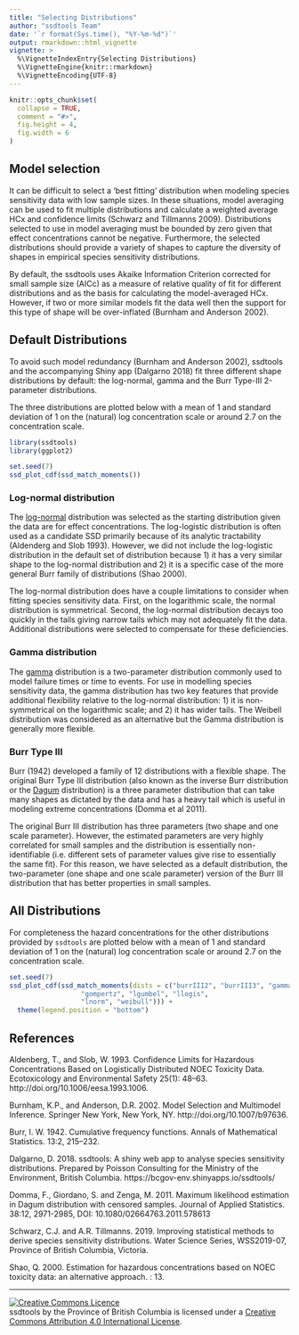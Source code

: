 ```yaml
---
title: "Selecting Distributions"
author: "ssdtools Team"
date: '`r format(Sys.time(), "%Y-%m-%d")`'
output: rmarkdown::html_vignette
vignette: >
  %\VignetteIndexEntry{Selecting Distributions}
  %\VignetteEngine{knitr::rmarkdown}
  %\VignetteEncoding{UTF-8}
---
```


```r
knitr::opts_chunk$set(
  collapse = TRUE,
  comment = "#>",
  fig.height = 4,
  fig.width = 6
)
```

## Model selection

It can be difficult to select a 'best fitting' distribution when modeling species sensitivity data with low sample sizes.
In these situations, model averaging can be used to fit multiple distributions and calculate a weighted average HCx and confidence limits (Schwarz and Tillmanns 2009).
Distributions selected to use in model averaging must be bounded by zero given that effect concentrations cannot be negative.
Furthermore, the selected distributions should provide a variety of shapes to capture the diversity of shapes in empirical species sensitivity distributions.

By default, the ssdtools uses Akaike Information Criterion corrected for small sample size (AICc) as a measure of relative quality of fit for different distributions and as the basis for calculating the model-averaged HCx.  
However, if two or more similar models fit the data well then the support for this type of shape will be over-inflated (Burnham and Anderson 2002).  

## Default Distributions

To avoid such model redundancy (Burnham and Anderson 2002), ssdtools and the accompanying Shiny app (Dalgarno 2018) fit three different shape distributions by default: the log-normal, gamma and the Burr Type-III 2-parameter distributions.

The three distributions are plotted below with a mean of 1 and standard deviation of 1 on the (natural) log concentration scale or around 2.7 on the concentration scale.
```r
library(ssdtools)
library(ggplot2)

set.seed(7)
ssd_plot_cdf(ssd_match_moments())
```

### Log-normal distribution

The [log-normal](https://en.wikipedia.org/wiki/Log-normal_distribution) distribution was selected as the starting distribution given the data are for effect concentrations.
The log-logistic distribution is often used as a candidate SSD primarily because of its analytic tractability (Aldenderg and Slob 1993).
However, we did not include the log-logistic distribution in the default set of distribution because 1) it has a very similar shape to the log-normal distribution and 2) it is a specific case of the more general Burr family of distributions (Shao 2000).

The log-normal distribution does have a couple limitations to consider when fitting species sensitivity data.
First, on the logarithmic scale, the normal distribution is symmetrical.
Second, the log-normal distribution decays too quickly in the tails giving narrow tails which may not adequately fit the data.
Additional distributions were selected to compensate for these deficiencies.  

### Gamma distribution

The [gamma](https://en.wikipedia.org/wiki/Gamma_distribution) distribution is a two-parameter distribution commonly used to model failure times or time to events.
For use in modelling species sensitivity data, the gamma distribution has two key features that provide additional flexibility relative to the log-normal distribution: 1) it is non-symmetrical on the logarithmic scale; and 2) it has wider tails.
The Weibell distribution was considered as an alternative but the Gamma distribution is generally more flexible.  

### Burr Type III

Burr (1942) developed a family of 12 distributions with a flexible shape. 
The original Burr Type III distribution (also known as the inverse Burr distribution or the [Dagum](https://en.wikipedia.org/wiki/Dagum_distribution) distribution) is a three parameter distribution that can take many shapes as dictated by the data and has a heavy tail which is useful in modeling extreme concentrations (Domma et al 2011).

The original Burr III distribution has three parameters (two shape and one scale parameter). 
However, the estimated  parameters are very highly correlated for small samples and the distribution is essentially non-identifiable (i.e. different sets of parameter values give rise to essentially the same fit).
For this reason, we have selected as a default distribution, the two-parameter (one shape and one scale parameter) version of the Burr III distribution that has better properties in small samples.

## All Distributions

For completeness the hazard concentrations for the other distributions provided by `ssdtools` are plotted below with a mean of 1 and standard deviation of 1 on the (natural) log concentration scale or around 2.7 on the concentration scale.
```r
set.seed(7)
ssd_plot_cdf(ssd_match_moments(dists = c("burrIII2", "burrIII3", "gamma",
                  "gompertz", "lgumbel", "llogis",
                  "lnorm", "weibull"))) +
  theme(legend.position = "bottom")
```

## References

Aldenberg, T., and Slob, W. 1993. Confidence Limits for Hazardous Concentrations Based on Logistically Distributed NOEC Toxicity Data. Ecotoxicology and Environmental Safety 25(1): 48–63. http://doi.org/10.1006/eesa.1993.1006.

Burnham, K.P., and Anderson, D.R. 2002. Model Selection and Multimodel Inference. Springer New York, New York, NY.  http://doi.org/10.1007/b97636.

Burr, I. W. 1942. Cumulative frequency functions. Annals of Mathematical Statistics. 13:2, 215–232.

Dalgarno, D. 2018. ssdtools: A shiny web app to analyse species sensitivity distributions. Prepared by Poisson Consulting for the Ministry of the Environment, British Columbia. https://bcgov-env.shinyapps.io/ssdtools/

Domma, F., Giordano, S. and Zenga, M. 2011. Maximum likelihood estimation in Dagum distribution with censored samples. Journal of Applied Statistics. 38:12, 2971-2985, DOI: 10.1080/02664763.2011.578613

Schwarz, C.J. and A.R. Tillmanns. 2019.  Improving statistical methods to derive species sensitivity distributions.  Water Science Series, WSS2019-07, Province of British Columbia, Victoria.

Shao, Q. 2000. Estimation for hazardous concentrations based on NOEC toxicity data: an alternative approach. : 13.

-----

<a rel="license" href="http://creativecommons.org/licenses/by/4.0/"><img alt="Creative Commons Licence"
style="border-width:0" src="https://i.creativecommons.org/l/by/4.0/80x15.png" /></a><br /><span
xmlns:dct="http://purl.org/dc/terms/" property="dct:title">ssdtools</span> by <span
xmlns:cc="http://creativecommons.org/ns#" property="cc:attributionName">the Province of British Columbia
</span> is licensed under a <a rel="license" href="http://creativecommons.org/licenses/by/4.0/">
Creative Commons Attribution 4.0 International License</a>.
